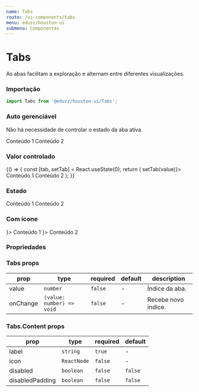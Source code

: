 ```yaml
---
name: Tabs
route: /ui-components/tabs
menu: eduzz/houston-ui
submenu: Componentes
---
```




# Tabs

As abas facilitam a exploração e alternam entre diferentes visualizações.

### Importação

```js
import Tabs from '@eduzz/houston-ui/Tabs';
```

### Auto gerenciável

Não há necessidade de controlar o estado da aba ativa.

<Playground>
  <Tabs>
    <Tabs.Content label='Título 1'>Conteúdo 1</Tabs.Content>
    <Tabs.Content label='Título 2'>Conteúdo 2</Tabs.Content>
  </Tabs>
</Playground>

### Valor controlado

<Playground>
  {() => {
    const [tab, setTab] = React.useState(0);
    return (
      <Tabs value={tab} onChange={value => setTab(value)}>
        <Tabs.Content label='Título 1'>Conteúdo 1</Tabs.Content>
        <Tabs.Content label='Título 2'>Conteúdo 2</Tabs.Content>
      </Tabs>
    );
  }}
</Playground>

### Estado

<Playground>
  <Tabs>
    <Tabs.Content label='Título 1'>Conteúdo 1</Tabs.Content>
    <Tabs.Content label='Desabilitado 2' disabled>
      Conteúdo 2
    </Tabs.Content>
  </Tabs>
</Playground>

### Com ícone

<Playground>
  <Tabs>
    <Tabs.Content label='Título 1' icon={<InsertEmoticonIcon />}>
      Conteúdo 1
    </Tabs.Content>
    <Tabs.Content label='Título 2' icon={<InsertEmoticonIcon />}>
      Conteúdo 2
    </Tabs.Content>
  </Tabs>
</Playground>

### Propriedades

### Tabs props

| prop     | type                      | required | default | description         |
| -------- | ------------------------- | -------- | ------- | ------------------- |
| value    | `number`                  | `false`  | -       | Índice da aba.      |
| onChange | `(value: number) => void` | `false`  | -       | Recebe novo índice. |

### Tabs.Content props

| prop            | type        | required | default |
| --------------- | ----------- | -------- | ------- |
| label           | `string`    | `true`   | -       |
| icon            | `ReactNode` | `false`  | -       |
| disabled        | `boolean`   | `false`  | `false` |
| disabledPadding | `boolean`   | `false`  | `false` |
